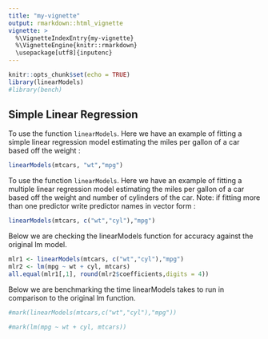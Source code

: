 ```yaml
---
title: "my-vignette"
output: rmarkdown::html_vignette
vignette: >
  %\VignetteIndexEntry{my-vignette}
  %\VignetteEngine{knitr::rmarkdown}
  \usepackage[utf8]{inputenc}
---
```



```r
knitr::opts_chunk$set(echo = TRUE)
library(linearModels)
#library(bench)
```


## Simple Linear Regression

To use the function `linearModels`. Here we have an example of fitting a  simple linear regression model estimating the miles per gallon of a car based off the weight :
```r
linearModels(mtcars, "wt","mpg")
```





To use the function `linearModels`. Here we have an example of fitting a  multiple linear regression model estimating the miles per gallon of a car based off the weight and number of cylinders of the car. Note: if fitting more than one predictor write predictor names in vector form  :
```r
linearModels(mtcars, c("wt","cyl"),"mpg")
```



Below we are checking the linearModels function for accuracy against the original lm model. 
```r
mlr1 <- linearModels(mtcars, c("wt","cyl"),"mpg")
mlr2 <- lm(mpg ~ wt + cyl, mtcars)
all.equal(mlr1[,1], round(mlr2$coefficients,digits = 4))
```


Below we are benchmarking the time linearModels takes to run in comparison to the original lm function.
```r
#mark(linearModels(mtcars,c("wt","cyl"),"mpg"))
```

```r
#mark(lm(mpg ~ wt + cyl, mtcars))
```
